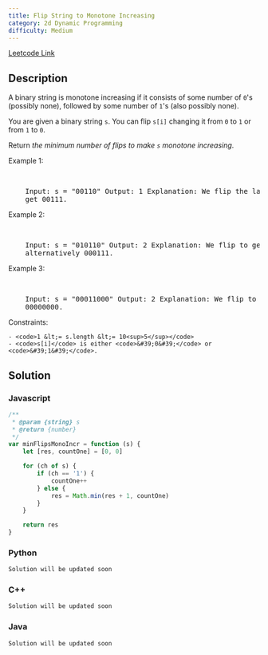 ```yaml
---
title: Flip String to Monotone Increasing
category: 2d Dynamic Programming
difficulty: Medium
---
```


<Callout>

[Leetcode Link](https://leetcode.com/problems/flip-string-to-monotone-increasing)

</Callout>

## Description

A binary string is monotone increasing if it consists of some number of <code>0</code>&#39;s (possibly none), followed by some number of <code>1</code>&#39;s (also possibly none).

You are given a binary string <code>s</code>. You can flip <code>s[i]</code> changing it from <code>0</code> to <code>1</code> or from <code>1</code> to <code>0</code>.

Return _the minimum number of flips to make _<code>s</code>_ monotone increasing_.

Example 1:

<br />
<pre className="overflow-x-auto">
	Input: s = &quot;00110&quot; Output: 1 Explanation: We flip the last digit to
	get 00111.
</pre>

Example 2:

<br />
<pre className="overflow-x-auto">
	Input: s = &quot;010110&quot; Output: 2 Explanation: We flip to get 011111, or
	alternatively 000111.
</pre>

Example 3:

<br />
<pre className="overflow-x-auto">
	Input: s = &quot;00011000&quot; Output: 2 Explanation: We flip to get
	00000000.
</pre>

Constraints:

    - <code>1 &lt;= s.length &lt;= 10<sup>5</sup></code>
    - <code>s[i]</code> is either <code>&#39;0&#39;</code> or <code>&#39;1&#39;</code>.

## Solution

### Javascript

```javascript
/**
 * @param {string} s
 * @return {number}
 */
var minFlipsMonoIncr = function (s) {
	let [res, countOne] = [0, 0]

	for (ch of s) {
		if (ch == '1') {
			countOne++
		} else {
			res = Math.min(res + 1, countOne)
		}
	}

	return res
}
```

### Python

```python
Solution will be updated soon
```

### C++

```cpp
Solution will be updated soon
```

### Java

```java
Solution will be updated soon
```
